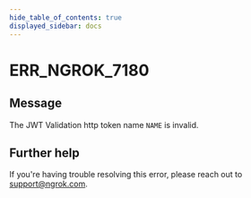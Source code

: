 ```yaml
---
hide_table_of_contents: true
displayed_sidebar: docs
---
```



# ERR_NGROK_7180

## Message

The JWT Validation http token name `NAME` is invalid.

<ErrorDetails error="err_ngrok_7180" />

## Further help

If you're having trouble resolving this error, please reach out to [support@ngrok.com](mailto:support@ngrok.com?subject=Help%20with%20ERR_NGROK_7180).
